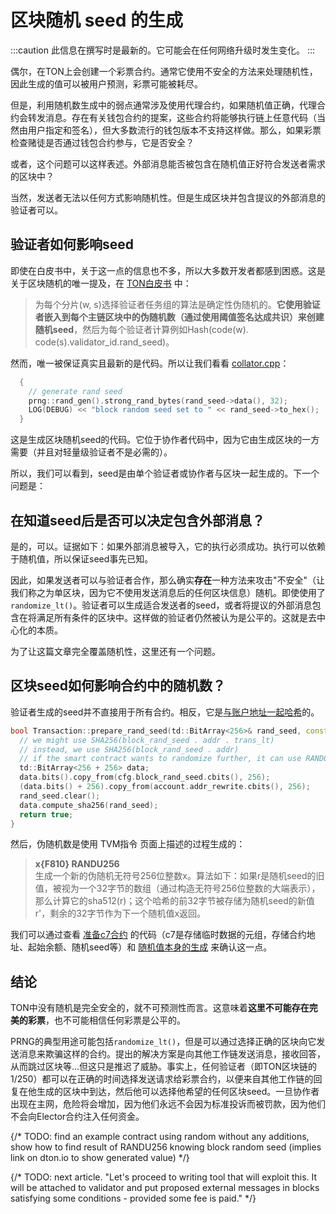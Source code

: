 # 区块随机 seed 的生成

:::caution
此信息在撰写时是最新的。它可能会在任何网络升级时发生变化。
:::

偶尔，在TON上会创建一个彩票合约。通常它使用不安全的方法来处理随机性，因此生成的值可以被用户预测，彩票可能被耗尽。

但是，利用随机数生成中的弱点通常涉及使用代理合约，如果随机值正确，代理合约会转发消息。存在有关钱包合约的提案，这些合约将能够执行链上任意代码（当然由用户指定和签名），但大多数流行的钱包版本不支持这样做。那么，如果彩票检查赌徒是否通过钱包合约参与，它是否安全？

或者，这个问题可以这样表述。外部消息能否被包含在随机值正好符合发送者需求的区块中？

当然，发送者无法以任何方式影响随机性。但是生成区块并包含提议的外部消息的验证者可以。

## 验证者如何影响seed

即使在白皮书中，关于这一点的信息也不多，所以大多数开发者都感到困惑。这是关于区块随机的唯一提及，在 [TON白皮书](https://docs.ton.org/ton.pdf) 中：

> 为每个分片(w, s)选择验证者任务组的算法是确定性伪随机的。**它使用验证者嵌入到每个主链区块中的伪随机数（通过使用阈值签名达成共识）来创建随机seed**，然后为每个验证者计算例如Hash(code(w). code(s).validator_id.rand_seed)。

然而，唯一被保证真实且最新的是代码。所以让我们看看 [collator.cpp](https://github.com/ton-blockchain/ton/blob/f59c363ab942a5ddcacd670c97c6fbd023007799/validator/impl/collator.cpp#L1590)：

```cpp
  {
    // generate rand seed
    prng::rand_gen().strong_rand_bytes(rand_seed->data(), 32);
    LOG(DEBUG) << "block random seed set to " << rand_seed->to_hex();
  }
```

这是生成区块随机seed的代码。它位于协作者代码中，因为它由生成区块的一方需要（并且对轻量级验证者不是必需的）。

所以，我们可以看到，seed是由单个验证者或协作者与区块一起生成的。下一个问题是：

## 在知道seed后是否可以决定包含外部消息？

是的，可以。证据如下：如果外部消息被导入，它的执行必须成功。执行可以依赖于随机值，所以保证seed事先已知。

因此，如果发送者可以与验证者合作，那么确实**存在**一种方法来攻击"不安全"（让我们称之为单区块，因为它不使用发送消息后的任何区块信息）随机。即使使用了`randomize_lt()`。验证者可以生成适合发送者的seed，或者将提议的外部消息包含在将满足所有条件的区块中。这样做的验证者仍然被认为是公平的。这就是去中心化的本质。

为了让这篇文章完全覆盖随机性，这里还有一个问题。

## 区块seed如何影响合约中的随机数？

验证者生成的seed并不直接用于所有合约。相反，它是[与账户地址一起哈希](https://github.com/ton-blockchain/ton/blob/f59c363ab942a5ddcacd670c97c6fbd023007799/crypto/block/transaction.cpp#L876)的。

```cpp
bool Transaction::prepare_rand_seed(td::BitArray<256>& rand_seed, const ComputePhaseConfig& cfg) const {
  // we might use SHA256(block_rand_seed . addr . trans_lt)
  // instead, we use SHA256(block_rand_seed . addr)
  // if the smart contract wants to randomize further, it can use RANDOMIZE instruction
  td::BitArray<256 + 256> data;
  data.bits().copy_from(cfg.block_rand_seed.cbits(), 256);
  (data.bits() + 256).copy_from(account.addr_rewrite.cbits(), 256);
  rand_seed.clear();
  data.compute_sha256(rand_seed);
  return true;
}
```

然后，伪随机数是使用 TVM指令 页面上描述的过程生成的：

> **x\{F810} RANDU256**\
> 生成一个新的伪随机无符号256位整数x。算法如下：如果r是随机seed的旧值，被视为一个32字节的数组（通过构造无符号256位整数的大端表示），那么计算它的sha512(r)；这个哈希的前32字节被存储为随机seed的新值r'，剩余的32字节作为下一个随机值x返回。

我们可以通过查看 [准备c7合约](https://github.com/ton-blockchain/ton/blob/master/crypto/block/transaction.cpp#L903) 的代码（c7是存储临时数据的元组，存储合约地址、起始余额、随机seed等）和 [随机值本身的生成](https://github.com/ton-blockchain/ton/blob/master/crypto/vm/tonops.cpp#L217-L268) 来确认这一点。

## 结论

TON中没有随机是完全安全的，就不可预测性而言。这意味着**这里不可能存在完美的彩票**，也不可能相信任何彩票是公平的。

PRNG的典型用途可能包括`randomize_lt()`，但是可以通过选择正确的区块向它发送消息来欺骗这样的合约。提出的解决方案是向其他工作链发送消息，接收回答，从而跳过区块等...但这只是推迟了威胁。事实上，任何验证者（即TON区块链的1/250）都可以在正确的时间选择发送请求给彩票合约，以便来自其他工作链的回复在他生成的区块中到达，然后他可以选择他希望的任何区块seed。一旦协作者出现在主网，危险将会增加，因为他们永远不会因为标准投诉而被罚款，因为他们不会向Elector合约注入任何资金。

{/* TODO: find an example contract using random without any additions, show how to find result of RANDU256 knowing block random seed (implies link on dton.io to show generated value) */}

{/* TODO: next article. "Let's proceed to writing tool that will exploit this. It will be attached to validator and put proposed external messages in blocks satisfying some conditions - provided some fee is paid." */}
